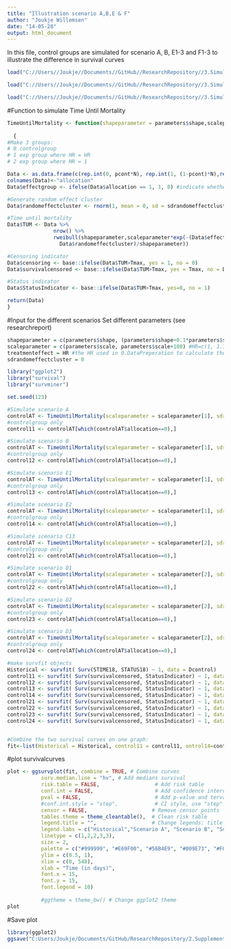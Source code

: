 ```yaml
---
title: "Illustration scenario A,B,E & F"
author: "Joukje Willemsen"
date: "14-05-20"
output: html_document
---
```


In this file, control groups are simulated for scenario A, B, E1-3 and F1-3 to illustrate the difference in survival curves

```r
load("C://Users//Joukje//Documents//GitHub//ResearchRepository//3.SimulationStudy//0.DataPreperation_output//0.Historicaldata.Rdata")

load("C://Users//Joukje//Documents//GitHub//ResearchRepository//3.SimulationStudy//0.DataPreperation_output//0.Parameters.Rdata")

load("C://Users//Joukje//Documents//GitHub//ResearchRepository//3.SimulationStudy//0.DataPreperation_output//0.HRcont_exp.Rdata")
```


#Function to simulate Time Until Mortality
```r
TimeUntilMortality <- function(shapeparameter = parameters$shape,scaleparameter,treatmenteffect = HR, allocation,sdrandomeffectcluster, Tmax = 548, pcont = 0.5, N = SampleSize)
  
  {
#Make 3 groups:
# 0 controlgroup
# 1 exp group where HR = HR
# 2 exp group where HR = 1

Data <- as.data.frame(c(rep.int(0, pcont*N), rep.int(1, (1-pcont)*N),rep.int(2, (1-pcont)*N)))
colnames(Data)<-"allocation"
Data$effectgroup <- ifelse(Data$allocation == 1, 1, 0) #indicate whether an effect should be simulated (only by allocation = 1)

#Generate random effect cluster
Data$randomeffectcluster <- rnorm(1, mean = 0, sd = sdrandomeffectcluster)

#Time until mortality
Data$TUM <- Data %>% 
               nrow() %>% 
               rweibull(shapeparameter,scaleparameter*exp(-(Data$effectgroup*treatmenteffect+
                 Data$randomeffectcluster)/shapeparameter))

#Censoring indicator
Data$censoring <- base::ifelse(Data$TUM>Tmax, yes = 1, no = 0)
Data$survivalcensored <- base::ifelse(Data$TUM>Tmax, yes = Tmax, no = Data$TUM)

#Status indicator
Data$StatusIndicator <- base::ifelse(Data$TUM>Tmax, yes=0, no = 1) 

return(Data)
}
```

#Input for the different scenarios
Set different parameters (see researchreport)
```r
shapeparameter = c(parameters$shape, (parameters$shape+0.1*parameters$shape), (parameters$shape+0.2*parameters$shape), (parameters$shape+0.3*parameters$shape), (parameters$shape+0.4*parameters$shape))
scaleparameter = c(parameters$scale, parameters$scale+100) #HR=c(1, 1.128719)
treatmenteffect = HR #the HR used in 0.DataPreperation to calculate the sample size
sdrandomeffectcluster = 0
```

```r
library("ggplot2")
library("survival")
library("survminer")

set.seed(123)

#Simulate scenario A
controlAT <- TimeUntilMortality(scaleparameter = scaleparameter[1], sdrandomeffectcluster = 0, shapeparameter = shapeparameter[1], N=4000)
#controlgroup only
control11 <- controlAT[which(controlAT$allocation==0),]

#Simulate scenario B
controlAT <- TimeUntilMortality(scaleparameter = scaleparameter[1], sdrandomeffectcluster = 0, shapeparameter = shapeparameter[2], N=4000)
#controlgroup only
control12 <- controlAT[which(controlAT$allocation==0),]

#Simulate scenario E1
controlAT <- TimeUntilMortality(scaleparameter = scaleparameter[1], sdrandomeffectcluster = 0, shapeparameter = shapeparameter[3], N=4000)
#controlgroup only
control13 <- controlAT[which(controlAT$allocation==0),]

#Simulate scenario E2
controlAT <- TimeUntilMortality(scaleparameter = scaleparameter[1], sdrandomeffectcluster = 0, shapeparameter = shapeparameter[4], N=4000)
#controlgroup only
control14 <- controlAT[which(controlAT$allocation==0),]

#Simulate scenario C13
controlAT <- TimeUntilMortality(scaleparameter = scaleparameter[2], sdrandomeffectcluster = 0, shapeparameter = shapeparameter[1], N=4000)
#controlgroup only
control21 <- controlAT[which(controlAT$allocation==0),]

#Simulate scenario D1
controlAT <- TimeUntilMortality(scaleparameter = scaleparameter[2], sdrandomeffectcluster = 0, shapeparameter = shapeparameter[2], N=4000)
#controlgroup only
control22 <- controlAT[which(controlAT$allocation==0),]

#Simulate scenario D2
controlAT <- TimeUntilMortality(scaleparameter = scaleparameter[2], sdrandomeffectcluster = 0, shapeparameter = shapeparameter[3], N=4000)
#controlgroup only
control23 <- controlAT[which(controlAT$allocation==0),]

#Simulate scenario D3
controlAT <- TimeUntilMortality(scaleparameter = scaleparameter[2], sdrandomeffectcluster = 0, shapeparameter = shapeparameter[4], N=4000)
#controlgroup only
control24 <- controlAT[which(controlAT$allocation==0),]

#make survfit objects
Historical <- survfit( Surv(STIME18, STATUS18) ~ 1, data = Dcontrol)
control11 <- survfit( Surv(survivalcensored, StatusIndicator) ~ 1, data = control11)
control12 <- survfit( Surv(survivalcensored, StatusIndicator) ~ 1, data = control12)
control13 <- survfit( Surv(survivalcensored, StatusIndicator) ~ 1, data = control13)
control14 <- survfit( Surv(survivalcensored, StatusIndicator) ~ 1, data = control14)
control21 <- survfit( Surv(survivalcensored, StatusIndicator) ~ 1, data = control21)
control22 <- survfit( Surv(survivalcensored, StatusIndicator) ~ 1, data = control22)
control23 <- survfit( Surv(survivalcensored, StatusIndicator) ~ 1, data = control23)
control24 <- survfit( Surv(survivalcensored, StatusIndicator) ~ 1, data = control24)


#Combine the two survival curves on one graph:
fit<-list(Historical = Historical, control11 = control11, ontrol14=control14, control21=control21, control24=control24)
```

#plot survivalcurves
```r
plot <- ggsurvplot(fit, combine = TRUE, # Combine curves
           surv.median.line = "hv", # Add medians survival
           risk.table = FALSE,                  # Add risk table
           conf.int = FALSE,                    # Add confidence interval
           pval = FALSE,                        # Add p-value and tervals
           #conf.int.style = "step",            # CI style, use "step" or "ribbon"
           censor = FALSE,                     # Remove censor points
           tables.theme = theme_cleantable(),  # Clean risk table
           legend.title = "",                  # Change legends: title & labels
           legend.labs = c("Historical","Scenario A", "Scenario B", "Scenario E", "Scenario F"),
           linetype = c(1,2,2,3,3),
           size = 2,
           palette = c("#999999", "#E69F00", "#56B4E9", "#009E73", "#F0E442", "#0072B2", "#D55E00", "#CC79A7"),
           ylim = c(0.5, 1),
           xlim = c(0, 548),
           xlab = "Time (in days)",
           font.x = 15,
           font.y = 15,
           font.legend = 10)
            
           #ggtheme = theme_bw() # Change ggplot2 theme
plot
```


#Save plot
```r
library(ggplot2)
ggsave("C:Users/Joukje/Documents/GitHub/ResearchRepository/2.Supplemental_figures/ScenarioABEF.png", plot = print(plot), width = 15, height = 10, units = "cm")

```

